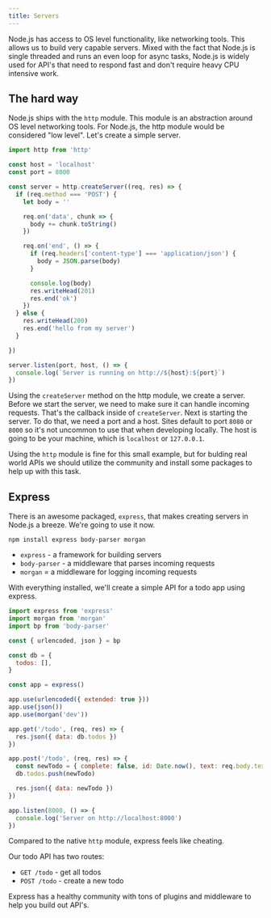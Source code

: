 ```yaml
---
title: Servers
---
```

Node.js has access to OS level functionality, like networking tools. This
allows us to build very capable servers. Mixed with the fact that Node.js
is single threaded and runs an even loop for async tasks, Node.js is widely
used for API's that need to respond fast and don't require heavy CPU intensive
work.

## The hard way
Node.js ships with the `http` module. This module is an abstraction
around OS level networking tools. For Node.js, the http module would
be considered "low level". Let's create a simple server.

```js
import http from 'http'

const host = 'localhost'
const port = 8000

const server = http.createServer((req, res) => {
  if (req.method === 'POST') {
    let body = ''

    req.on('data', chunk => {
      body += chunk.toString()
    })

    req.on('end', () => {
      if (req.headers['content-type'] === 'application/json') {
        body = JSON.parse(body)
      }

      console.log(body)
      res.writeHead(201)
      res.end('ok')
    })
  } else {
    res.writeHead(200)
    res.end('hello from my server')
  }

})

server.listen(port, host, () => {
  console.log(`Server is running on http://${host}:${port}`)
})
```

Using the `createServer` method on the http module, we create a server.
Before we start the server, we need to make sure it can handle
incoming requests. That's the callback inside of `createServer`.
Next is starting the server. To do that, we need a port and a host.
Sites default to port `8080` or `8000` so it's not uncommon to use
that when developing locally. The host is going to be your machine,
which is `localhost` or `127.0.0.1`.

Using the `http` module is fine for this small example,
but for bulding real world APIs we should utilize the community
and install some packages to help up with this task.

## Express
There is an awesome packaged, `express`, that makes creating servers
in Node.js a breeze. We're going to use it now.

`npm install express body-parser morgan`

* `express` - a framework for building servers
* `body-parser` - a middleware that parses incoming requests
* `morgan` = a middleware for logging incoming requests

With everything installed, we'll create a simple API for a todo app using
express.

```js
import express from 'express'
import morgan from 'morgan'
import bp from 'body-parser'

const { urlencoded, json } = bp

const db = {
  todos: [],
}

const app = express()

app.use(urlencoded({ extended: true }))
app.use(json())
app.use(morgan('dev'))

app.get('/todo', (req, res) => {
  res.json({ data: db.todos })
})

app.post('/todo', (req, res) => {
  const newTodo = { complete: false, id: Date.now(), text: req.body.text }
  db.todos.push(newTodo)

  res.json({ data: newTodo })
})

app.listen(8000, () => {
  console.log('Server on http://localhost:8000')
})
```
Compared to the native `http` module, express feels
like cheating.

Our todo API has two routes:

* `GET /todo` - get all todos
* `POST /todo` - create a new todo

Express has a healthy community with tons of plugins
and middleware to help you build out API's. 
